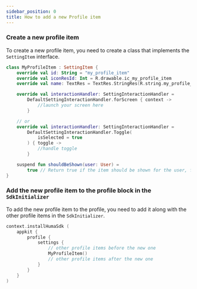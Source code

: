 ```yaml
---
sidebar_position: 0
title: How to add a new Profile item
---
```


### Create a new profile item

To create a new profile item, you need to create a class that implements the `SettingItem`
interface.

```kotlin
class MyProfileItem : SettingItem {
    override val id: String = "my_profile_item"
    override val iconResId: Int = R.drawable.ic_my_profile_item
    override val name: TextRes = TextRes.StringRes(R.string.my_profile_item)

    override val interactionHandler: SettingInteractionHandler =
        DefaultSettingInteractionHandler.forScreen { context ->
            //launch your screen here
        }

    // or
    override val interactionHandler: SettingInteractionHandler =
        DefaultSettingInteractionHandler.Toggle(
            isSelected = true
        ) { toggle ->
            //handle toggle
        }

    suspend fun shouldBeShown(user: User) =
        true // Return true if the item should be shown for the user, false otherwise
}
```

### Add the new profile item to the profile block in the `SdkInitializer`

To add the new profile item to the profile, you need to add it along with the other profile items in the `SdkInitializer`.

```kotlin
context.installHumaSdk (
    appkit {
        profile {
            settings {
                // other profile items before the new one
                MyProfileItem()
                // other profile items after the new one
            }
        }
    }
)
```
